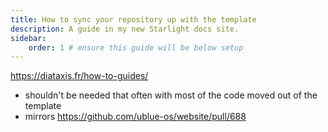 ```yaml
---
title: How to sync your repository up with the template
description: A guide in my new Starlight docs site.
sidebar: 
    order: 1 # ensure this guide will be below setup
---
```


https://diataxis.fr/how-to-guides/

- shouldn't be needed that often with most of the code moved out of the template
- mirrors https://github.com/ublue-os/website/pull/688